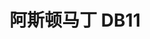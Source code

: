 ---
publishDate: 2023-01-01
title: 阿斯顿马丁 DB11

image: src/assets/images/cars/DB11.jpg
gallery:
    - image: src/assets/images/cars/DB11-1.jpg
      alt: "Aston Martin DB11 前脸外观"
    - image: src/assets/images/cars/DB11-2.jpg
      alt: "Aston Martin DB11 侧视图"
    - image: src/assets/images/cars/DB11-3.jpg      
      alt: "Aston Martin DB11 内饰"
    - image: src/assets/images/cars/DB11-4.jpg
      alt: "Aston Martin DB11 侧视图"
    - image: src/assets/images/cars/DB11-5.jpg
      alt: "Aston Martin DB11 付视图"
    - image: src/assets/images/cars/DB11-6.jpg
      alt: "Aston Martin DB11 付视图"
excerpt: 阿斯顿马丁 DB11 是一辆兼具优雅、奢侈和性能的 Grand Tourer。它的设计灵感来自于经典的 DB 系列，同时也融合了现代的技术和功能。

general:
    make: 阿斯顿马丁
    model: DB11
    price: 220000
    bodyType: 跑车
    drivetrain: 后轮驱动
    doors: 2
    seatingCapacity: 4
    condition: 已使用
    availability: 在库

history:
    mileage: 15000
    year: 2018

technical:
    horsePower: 630
    transmission: 自动
    engineSizeCC: 5204

efficiency:
    fuelType: 汽油
    fuelEfficiencyMPG: 18
    emissionsCO2: '265'

exterior:
    color: 蓝色
    paintType: 金属

interior:
    materialSeats: 皮革
    heatedSeats: true

misc:
    vin: SCFRMFAV7JGL12345
    registrationStatus: 已上户
    warranty: 2年
    dealerNotes: 这是一辆非常好的阿斯顿马丁 DB11，有完整的服务历史。
---